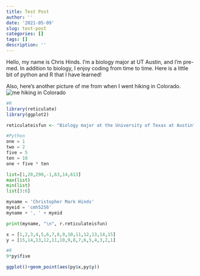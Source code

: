 ```yaml
---
title: Test Post
author: ''
date: '2021-05-09'
slug: test-post
categories: []
tags: []
description: ''
---
```


Hello, my name is Chris Hinds. I'm a biology major at UT Austin, and I'm pre-med. In addition to biology, I enjoy coding from time to time. Here is a little bit of python and R that I have learned!

Also, here's another picture of me from when I went hiking in Colorado.
![me hiking in Colorado](/post/2021-05-09-test-post_files/IMG_2987.HEIC)

```R
#R
library(reticulate)
library(ggplot2)

reticulateisfun <- "Biology major at the University of Texas at Austin"
```

```python
#Python
one = 1
two = 2
five = 5
ten = 10
one + five * ten

list=[1,20,290,-1,63,14,613]
max(list)
min(list)
list[3:6]

myname = 'Christopher Mark Hinds'
myeid = 'cmh5256'
myname + ', ' + myeid

print(myname, "\n", r.reticulateisfun)

x = [1,2,3,4,5,6,7,8,9,10,11,12,13,14,15]
y = [15,14,13,12,11,10,9,8,7,6,5,4,3,2,1]
```

```R
#R
9*py$five

ggplot()+geom_point(aes(py$x,py$y))
```